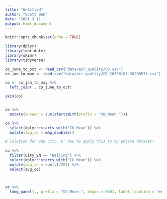 ```yaml
---
title: "Untitled"
author: "Scott Bek"
date: '2021 3 11 '
output: html_document
---
```


```r
knitr::opts_chunk$set(echo = TRUE)

library(dplyr)
library(lubridate)
library(skimr)
library(tidyverse)
```

```r
co_june_to_oct <- read_csv("data/air_quality/CO.csv")
co_jan_to_may <- read_csv("data/air_quality/CO_20200101-20200531.csv")

co <- co_jan_to_may %>% 
  left_join(., co_june_to_oct)

skim(co)


co %>% 
  mutate(answer = sum(startsWith(prefix = "CO_Mean_")))

co %>% 
  select(dplyr::starts_with("CO_Mean")) %>%
  mutate(avg_co = map_doubles()

# Solution for one city. Q: how to apply this to my entire dataset? 
     
co %>% 
  filter(City_EN == "Beijing") %>% 
  select(dplyr::starts_with("CO_Mean")) %>% 
  mutate(avg_co = sum(.)/204) %>% 
  select(avg_co)

  

co %>% 
  long_panel(., prefix = "CO_Mean_", begin = 0601, label_location = "end")
```

